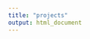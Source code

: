 ```yaml
---
title: "projects"
output: html_document
---
```



<link href="./styles.css" rel="stylesheet"></link> 